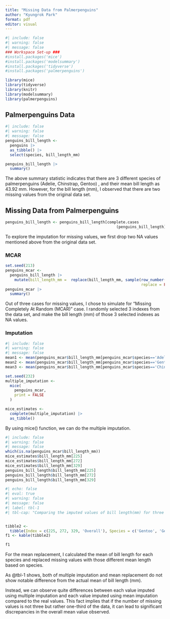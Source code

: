 ```yaml
---
title: "Missing Data from Palmerpenguins"
author: "Kyungrok Park"
format: pdf
editor: visual
---
```


```r
#| include: false
#| warning: false
#| message: false
### Workspace Set-up ###
#install.packages('mice')
#install.packages('modelsummary')
#install.packages('tidyverse')
#install.packages('palmerpenguins')

library(mice)
library(tidyverse)
library(knitr)
library(modelsummary)
library(palmerpenguins)
```

## Palmerpenguins Data

```r
#| include: false
#| warning: false
#| message: false
penguins_bill_length <-
  penguins |>
  as_tibble() |>
  select(species, bill_length_mm)
```


```r
penguins_bill_length |>
  summary()
```
The above summary statistic indicates that there are 3 different species of palmerpenguins (Adelie, Chinstrap, Gentoo) , and their mean bill length as 43.92 mm. 
However, for the bill length (mm), I observed that there are two missing values from the original data set. 

## Missing Data from Palmerpenguins
```r
penguins_bill_length <- penguins_bill_length[complete.cases
                                                 (penguins_bill_length), ]
```
To explore the imputation for missing values, we first drop two NA values mentioned above from the original data set. 

### MCAR 
```r
set.seed(213)
penguins_mcar <-
  penguins_bill_length |>
    mutate(bill_length_mm =  replace(bill_length_mm, sample(row_number(),  size = 3, 
                                                            replace = FALSE), NA_real_) )
penguins_mcar |>
  summary()
```
Out of three cases for missing values, I chose to simulate for "Missing Completely At Random (MCAR)" case.
I randomly selected 3 indexes from the data set, and make the bill length (mm) of those 3 selected indexes as NA values.

### Imputation 


```r
#| include: false
#| warning: false
#| message: false
mean1 <- mean(penguins_mcar$bill_length_mm[penguins_mcar$species=='Adelie'], na.rm = TRUE)
mean2 <- mean(penguins_mcar$bill_length_mm[penguins_mcar$species=='Gentoo'], na.rm = TRUE)
mean3 <- mean(penguins_mcar$bill_length_mm[penguins_mcar$species=='Chinstrap'], na.rm = TRUE)
```

```r
set.seed(232)
multiple_imputation <-
  mice(
    penguins_mcar,
    print = FALSE
  )

mice_estimates <-
  complete(multiple_imputation) |>
  as_tibble()

```

By using mice() function, we can do the multiple imputation.

```r
#| include: false
#| warning: false
#| message: false
which(is.na(penguins_mcar$bill_length_mm))
mice_estimates$bill_length_mm[225]
mice_estimates$bill_length_mm[272]
mice_estimates$bill_length_mm[329]
penguins_bill_length$bill_length_mm[225]
penguins_bill_length$bill_length_mm[272]
penguins_bill_length$bill_length_mm[329]
```
```r
#| echo: false
#| eval: true
#| warning: false
#| message: false
#| label: tbl-1
#| tbl-cap: "Comparing the imputed values of bill length(mm) for three missing penguins and the mean of each species"


tibble2 <-
  tibble(Index = c(225, 272, 329, 'Overall'), Species = c('Gentoo', 'Gentoo', 'Chinstrap', ''), 'Input Mean' = c(mean1, mean2, mean3, 43.91), 'Multiple Inputation' = c(44.9, 44.9, 46.4,43.91), 'Actual Value' = c(46.5,50.4,42.5, 43.92))
f1 <- kable(tibble2)

f1 
```

For the mean replacement, I calculated the mean of bill length for each species and replaced missing values with those different mean length based on species. 

As @tbl-1 shows, both of multiple imputation and mean replacement do not show notable difference from the actual mean of bill length (mm).

Instead, we can observe quite differences between each value imputed using multiple imputation and each value imputed using mean imputation compared to the real values. This fact implies that if the number of missing values is not three but rather one-third of the data, it can lead to significant discrepancies in the overall mean value observed.

